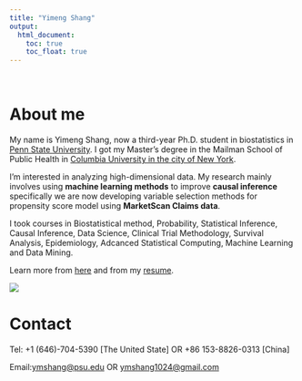 ```yaml
---
title: "Yimeng Shang"
output: 
  html_document:
    toc: true
    toc_float: true
---
```


<br/>

# About me
My name is Yimeng Shang, now a third-year Ph.D. student in biostatistics in [Penn State University](https://med.psu.edu/biostatistics-phd). I got my Master's degree in the Mailman School of Public Health in [Columbia University in the city of New York](https://www.columbia.edu/). 

I'm interested in analyzing high-dimensional data. My research mainly involves using <b>machine learning methods</b> to improve <b>causal inference</b> specifically we are now developing variable selection methods for propensity score model using <b>MarketScan Claims data</b>.

I took courses in Biostatistical method, Probability, Statistical Inference, Causal Inference, Data Science, Clinical Trial Methodology, Survival Analysis, Epidemiology, Adcanced Statistical Computing, Machine Learning and Data Mining.

Learn more from [here](aboutme.html) and from my [resume](curriculum_vitae.pdf).

![](IMG_2433.JPG)

# Contact
Tel: +1 (646)-704-5390 [The United State] OR +86 153-8826-0313 [China]

Email:<ymshang@psu.edu> OR <ymshang1024@gmail.com>

